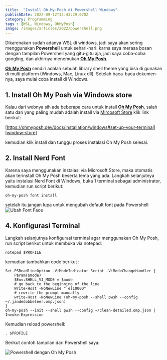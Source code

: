 ```yaml
---
title:  "Install Oh-My-Posh di Powershell Windows"
publishDate: 2022-09-12T12:43:29.070Z
category: Programming
tags : [WSL, Windows, OhMyPosh]
image: /images/articles/2022/powershell.png
---
```


Dikarenakan sudah adanya WSL di windows, jadi saya akan sering menggunakan **Powershell** untuk sehari-hari. karna saya merasa bosan dengan tampilan Powershell yang gitu-gitu aja, jadi saya coba-coba googling, dan akhirnya menemukan [**Oh My Posh**][ohmyposh].

[**Oh My Posh**][ohmyposh] sendiri adalah sebuah library shell theme yang bisa di gunakan di multi platform (Windows, Mac, Linux dll). Setelah baca-baca dokumen-nya, saya mulai coba install di Windows.

## 1. Install Oh My Posh via Windows store

Kalau dari webnya sih ada beberapa cara untuk install [**Oh My Posh**][ohmyposh], salah satu dan yang paling mudah adalah install via [Mircosoft Store][window-store] klik link berikut:

[https://ohmyposh.dev/docs/installation/windows#set-up-your-terminal][window-store]

kemudian klik install dan tunggu proses instalasi Oh My Posh selesai.


## 2. Install Nerd Font

Karena saya menggunakan instalasi via Microsoft Store, maka otomatis akan terinstall Oh My Posh beserta tema yang ada. Langkah selanjutnya yaitu instalasi Nerd Font di Windows, buka 1 terminal sebagai administrator, kemudian run script berikut:

```
oh-my-posh font install
```

setelah itu jangan lupa untuk mengubah default font pada Powershell
![Ubah Font Face](https://i.postimg.cc/50m0nvd8/Screenshot-2022-10-11-145549.png)

## 4. Konfigurasi Terminal

Langkah selanjutnya konfigurasi terminal agar menggunakan Oh My Posh, run script berikut untuk membuka via notepad:


```
notepad $PROFILE
```

kemudian tambahkan code berikut :

```
Set-PSReadlineOption -ViModeIndicator Script -ViModeChangeHandler {
    Param($mode)
    $Env:SHELL_VI_MODE = $mode
    # go back to the beginning of the line
    Write-Host -NoNewLine "`e[1000D"
    # rewrite the prompt manually
    write-Host -NoNewLine (oh-my-posh --shell pwsh --config ~/.jandedobbeleer.omp.json)
}
oh-my-posh --init --shell pwsh --config ~/clean-detailed.omp.json | Invoke-Expression
```

Kemudian reload powershell:
```
. $PROFILE
```

Berikut contoh tampilan dari Powershell saya:

![Powershell dengan Oh My Posh](https://i.postimg.cc/KcH13G0v/Screenshot-2022-10-11-143850.png)


[ohmyposh]:https://ohmyposh.dev/
[ohmyposh-theme]:https://ohmyposh.dev/docs/themes
[nerd-font]:https://www.nerdfonts.com/
[window-store]:https://ohmyposh.dev/docs/installation/windows#set-up-your-terminal